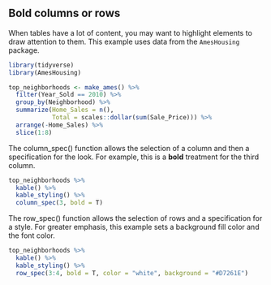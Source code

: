 ## Bold columns or rows

When tables have a lot of content, you may want to highlight elements to draw attention to them. This example uses data from the `AmesHousing` package.

```r
library(tidyverse)
library(AmesHousing)

top_neighborhoods <- make_ames() %>%
  filter(Year_Sold == 2010) %>%
  group_by(Neighborhood) %>%
  summarize(Home_Sales = n(),
            Total = scales::dollar(sum(Sale_Price))) %>%
  arrange(-Home_Sales) %>%
  slice(1:8)
```

The column_spec() function allows the selection of a column and then a specification for the look. For example, this is a **bold** treatment for the third column.

```r
top_neighborhoods %>%
  kable() %>%
  kable_styling() %>%
  column_spec(3, bold = T) 
```

The row_spec() function allows the selection of rows and a specification for a style. 
For greater emphasis, this example sets a background fill color and the font color. 

```r
top_neighborhoods %>%
  kable() %>%
  kable_styling() %>%
  row_spec(3:4, bold = T, color = "white", background = "#D7261E")
```
